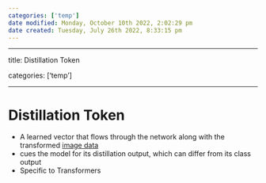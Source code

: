 ```yaml
---
categories: ['temp']
date modified: Monday, October 10th 2022, 2:02:29 pm
date created: Tuesday, July 26th 2022, 8:33:15 pm
---
```


---

title: Distillation Token

categories: ['temp']

---

# Distillation Token
- A learned vector that flows through the network along with the transformed [image data](Image%20Data.qmd)
- cues the model for its distillation output, which can differ from its class output
- Specific to Transformers



